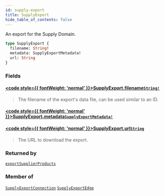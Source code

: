 ```yaml
---
id: supply-export
title: SupplyExport
hide_table_of_contents: false
---
```








An export for the Supply Domain.

```graphql
type SupplyExport {
  filename: String!
  metadata: SupplyExportMetadata!
  url: String
}
```


### Fields

#### [<code style={{ fontWeight: 'normal' }}>SupplyExport.<b>filename</b></code>](#)<Bullet />[`String!`](/supply/api/graphql-admin/reference/scalars/string) <Badge class="secondary" text="non-null"/> <Badge class="secondary" text="scalar"/>
> The filename of the export's data file, can be used similar to an ID.
> 

#### [<code style={{ fontWeight: 'normal' }}>SupplyExport.<b>metadata</b></code>](#)<Bullet />[`SupplyExportMetadata!`](/supply/api/graphql-admin/reference/objects/supply-export-metadata) <Badge class="secondary" text="non-null"/> <Badge class="secondary" text="object"/>
> 
> 

#### [<code style={{ fontWeight: 'normal' }}>SupplyExport.<b>url</b></code>](#)<Bullet />[`String`](/supply/api/graphql-admin/reference/scalars/string) <Badge class="secondary" text="scalar"/>
> The URL to download the export.
> 



### Returned by

[`exportSupplierProducts`](/supply/api/graphql-admin/reference/mutations/export-supplier-products)  <Badge class="secondary" text="mutation"/>

### Member of

[`SupplyExportConnection`](/supply/api/graphql-admin/reference/objects/supply-export-connection)  <Badge class="secondary" text="object"/><Bullet />[`SupplyExportEdge`](/supply/api/graphql-admin/reference/objects/supply-export-edge)  <Badge class="secondary" text="object"/>



